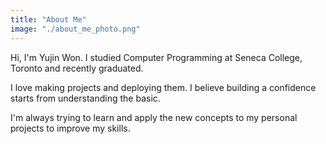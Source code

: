 ```yaml
---
title: "About Me"
image: "./about_me_photo.png"
---
```


Hi, I'm Yujin Won. I studied Computer Programming at Seneca College, Toronto and recently graduated.

I love making projects and deploying them.
I believe building a confidence starts from understanding the basic.

I'm always trying to learn and apply the new concepts to my personal projects to improve my skills.
